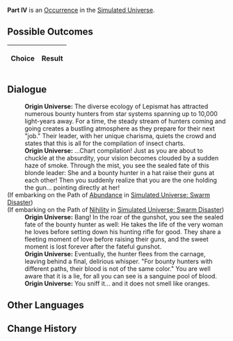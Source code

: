 {{Simulated Universe Event Infobox
|title         = Part IV
|image         = 2.png
|type          =
|domains_su    = 
|domains_ext   = 
|domains_swarm = 
|domains_gng   = 
|requirements  =
|prev          = 
|next          = 
|indexRewards  =
|characters    = 
}}
'''Part IV''' is an [[Simulated Universe/Occurrence|Occurrence]] in the [[Simulated Universe]].

==Possible Outcomes==
{| class="article-table"
!Choice
!Result

|}

<!--
==Gameplay Notes==

-->
==Dialogue==
{{Dialogue Start}}
:'''Origin Universe:''' The diverse ecology of Lepismat has attracted numerous bounty hunters from star systems spanning up to 10,000 light-years away. For a time, the steady stream of hunters coming and going creates a bustling atmosphere as they prepare for their next "job." Their leader, with her unique charisma, quiets the crowd and states that this is all for the compilation of insect charts.
:'''Origin Universe:''' ...Chart compilation! Just as you are about to chuckle at the absurdity, your vision becomes clouded by a sudden haze of smoke. Through the mist, you see the sealed fate of this blonde leader: She and a bounty hunter in a hat raise their guns at each other! Then you suddenly realize that you are the one holding the gun... pointing directly at her!
;(If embarking on the Path of [[Simulated Universe/Paths#Abundance|Abundance]] in [[Simulated Universe: Swarm Disaster]])
:{{SU Special Dialogue|Abundance|I don't want to shoot.|Obsession exists because of falsehood. Love, however, is both ugly and hurtful.}}
;(If embarking on the Path of [[Simulated Universe/Paths#Nihility|Nihility]] in [[Simulated Universe: Swarm Disaster]])
:{{SU Special Dialogue|Nihility|Stay alert!|Fire at *your enemies*!}}
:'''Origin Universe:''' Bang! In the roar of the gunshot, you see the sealed fate of the bounty hunter as well: He takes the life of the very woman he loves before setting down his hunting rifle for good. They share a fleeting moment of love before raising their guns, and the sweet moment is lost forever after the fateful gunshot.
:'''Origin Universe:''' Eventually, the hunter flees from the carnage, leaving behind a final, delirious whisper. "For bounty hunters with different paths, their blood is not of the same color." You are well aware that it is a lie, for all you can see is a sanguine pool of blood.
:'''Origin Universe:''' You sniff it... and it does not smell like oranges.
{{Dialogue End}}

==Other Languages==
{{Other Languages
|en   = Part IV
|zhs  = 其四
|zht  = 其四
|ja   = その4
|ko   = IV
|es   = Parte IV
|fr   = Partie IV
|ru   = IV
|th   = ตอน 4
|vi   = Phần 4
|de   = Teil 4
|id   = Bagian IV
|pt   = Parte IV
}}

==Change History==
{{Change History|<!--unknown-->}}
